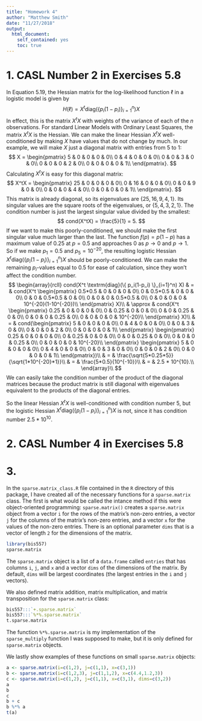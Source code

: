 ```yaml
---
title: "Homework 4"
author: "Matthew Smith"
date: "11/27/2018"
output:
  html_document:
    self_contained: yes
    toc: true
---
```

<!--
%\VignetteEngine{knitr::rmarkdown}
%\VignetteIndexEntry{GLM}
-->

# 1. CASL Number 2 in Exercises 5.8
In Equation $5.19$, the Hessian matrix for the log-likelihood function $\ell$ in a logistic model is
given by
$$
H(\ell) = X^t \textrm{diag}(\{ p_i(1-p_i) \}_{i=1}^n) X
$$
In effect, this is the matrix $X^tX$ with weights of the variance of each of the $n$ observations. For
standard Linear Models with Ordinary Least Squares, the matrix $X^tX$ is the Hessian. We can make the
linear Hessian $X^tX$ well-conditioned by making $X$ have values that do not change by much. In our
example, we will make $X$ just a diagonal matrix with entries from $5$ to $1$:
$$
X = \begin{pmatrix}
5 & 0 & 0 & 0 & 0\\
0 & 4 & 0 & 0 & 0\\
0 & 0 & 3 & 0 & 0\\
0 & 0 & 0 & 2 & 0\\
0 & 0 & 0 & 0 & 1\\
\end{pmatrix}.
$$
Calculating $X^tX$ is easy for this diagonal matrix:
$$
X^tX = \begin{pmatrix}
25 & 0 & 0 & 0 & 0\\
0 & 16 & 0 & 0 & 0\\
0 & 0 & 9 & 0 & 0\\
0 & 0 & 0 & 4 & 0\\
0 & 0 & 0 & 0 & 1\\
\end{pmatrix}.
$$
This matrix is already diagonal, so its eigenvalues are $\{25,16,9,4,1\}$. Its singular values are the
square roots of the eigenvalues, or $\{5,4,3,2,1\}$. The condition number is just the largest singular
value divided by the smallest:
$$
cond(X^tX) = \frac{5}{1} = 5.
$$
If we want to make this poorly-conditioned, we should make the first singular value much larger than
the last. The function $f(p)=p(1-p)$ has a maximum value of $0.25$ at $p=0.5$ and approaches $0$ as
$p\to0$ and $p\to1$. So if we make $p_1=0.5$ and $p_5=10^{-20}$, the resulting logistic Hessian
$X^t \textrm{diag}(\{ p_i(1-p_i) \}_{i=1}^n) X$ should be poorly-conditioned. We can make the
remaining $p_i$-values equal to $0.5$ for ease of calculation, since they won't affect the condition
number.
$$
\begin{array}{rcll}
cond(X^t \textrm{diag}(\{ p_i(1-p_i) \}_{i=1}^n) X) & = & cond(X^t \begin{pmatrix}
0.5*0.5 & 0 & 0 & 0 & 0\\
0 & 0.5*0.5 & 0 & 0 & 0\\
0 & 0 & 0.5*0.5 & 0 & 0\\
0 & 0 & 0 & 0.5*0.5 & 0\\
0 & 0 & 0 & 0 & 10^{-20}(1-10^{-20})\\
\end{pmatrix} X)\\
 & \approx & cond(X^t \begin{pmatrix}
0.25 & 0 & 0 & 0 & 0\\
0 & 0.25 & 0 & 0 & 0\\
0 & 0 & 0.25 & 0 & 0\\
0 & 0 & 0 & 0.25 & 0\\
0 & 0 & 0 & 0 & 10^{-20}\\
\end{pmatrix} X)\\
 & = & cond(\begin{pmatrix}
5 & 0 & 0 & 0 & 0\\
0 & 4 & 0 & 0 & 0\\
0 & 0 & 3 & 0 & 0\\
0 & 0 & 0 & 2 & 0\\
0 & 0 & 0 & 0 & 1\\
\end{pmatrix}
\begin{pmatrix}
0.25 & 0 & 0 & 0 & 0\\
0 & 0.25 & 0 & 0 & 0\\
0 & 0 & 0.25 & 0 & 0\\
0 & 0 & 0 & 0.25 & 0\\
0 & 0 & 0 & 0 & 10^{-20}\\
\end{pmatrix}
\begin{pmatrix}
5 & 0 & 0 & 0 & 0\\
0 & 4 & 0 & 0 & 0\\
0 & 0 & 3 & 0 & 0\\
0 & 0 & 0 & 2 & 0\\
0 & 0 & 0 & 0 & 1\\
\end{pmatrix})\\
 & = & \frac{\sqrt{5*0.25*5}}{\sqrt{1*10^{-20}*1}}\\
 & = & \frac{5*0.5}{10^{-10}}\\
 & = & 2.5 * 10^{10}.\\
\end{array}\\
$$
We can easily take the condition number of the product of the diagonal matrices because the product
matrix is still diagonal with eigenvalues equivalent to the products of the diagonal entries.

So the linear Hessian $X^tX$ is well-conditioned with condition number $5$, but the logistic Hessian
$X^t \textrm{diag}(\{ p_i(1-p_i) \}_{i=1}^n) X$ is not, since it has condition number $2.5*10^{10}$.


# 2. CASL Number 4 in Exercises 5.8


# 3.
In the `sparse.matrix_class.R` file contained in the `R` directory of this package, I have created all
of the necessary functions for a `sparse.matrix` class. The first is what would be called the intance
method if this were object-oriented programming: `sparse.matrix()` creates a `sparse.matrix` object
from a vector `i` for the rows of the matrix's non-zero entries, a vector `j` for the columns of the
matrix's non-zero entries, and a vector `x` for the values of the non-zero entries. There is an
optional parameter `dims` that is a vector of length `2` for the dimensions of the matrix.
```r
library(bis557)
sparse.matrix
```
The `sparse.matrix` object is a list of a `data.frame` called `entries` that has columns `i`, `j`, and
`x` and a vector `dims` of the dimensions of the matrix. By default, `dims` will be largest
coordinates (the largest entries in the `i` and `j` vectors).

We also defined matrix addition, matrix multiplication, and matrix transposition for the
`sparse.matrix` class:
```r
bis557:::`+.sparse.matrix`
bis557:::`%*%.sparse.matrix`
t.sparse.matrix
```
The function ``%*%.sparse.matrix`` is my implementation of the `sparse_multiply` function I was
supposed to make, but it is only defined for `sparse.matrix` objects.

We lastly show examples of these functions on small `sparse.matrix` objects:
```r
a <- sparse.matrix(i=c(1,2), j=c(1,1), x=c(3,1))
b <- sparse.matrix(i=c(1,2,3), j=c(1,1,2), x=c(4.4,1.2,3))
c <- sparse.matrix(i=c(1,2), j=c(1,1), x=c(3,1), dims=c(3,2))
a
b
c
b + c
b %*% a
t(a)
```
